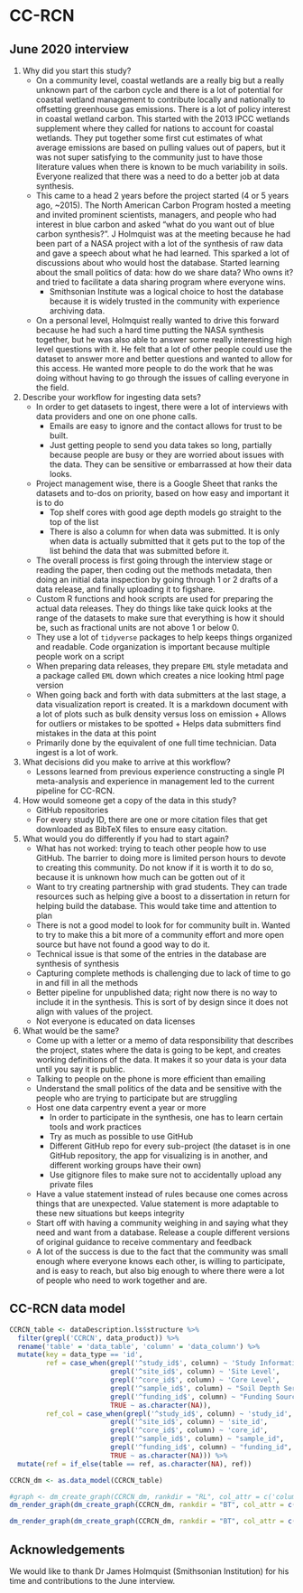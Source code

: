 
# CC-RCN

## June 2020 interview

1) Why did you start this study?
    - On a community level, coastal wetlands are a really big but a really unknown part of the carbon cycle and there is a lot of potential for coastal wetland management to contribute locally and nationally to offsetting greenhouse gas emissions. There is a lot of policy interest in coastal wetland carbon. This started with the 2013 IPCC wetlands supplement where they called for nations to account for coastal wetlands. They put together some first cut estimates of what average emissions are based on pulling values out of papers, but it was not super satisfying to the community just to have those literature values when there is known to be much variability in soils. Everyone realized that there was a need to do a better job at data synthesis.
    - This came to a head 2 years before the project started (4 or 5 years ago, ~2015). The North American Carbon Program hosted a meeting and invited prominent scientists, managers, and people who had interest in blue carbon and asked “what do you want out of blue carbon synthesis?”. J Holmquist was at the meeting because he had been part of a NASA project with a lot of the synthesis of raw data and gave a speech about what he had learned. This sparked a lot of discussions about who would host the database. Started learning about the small politics of data: how do we share data? Who owns it? and tried to facilitate a data sharing program where everyone wins.
        + Smithsonian Institute was a logical choice to host the database because it is widely trusted in the community with experience archiving data.
    - On a personal level, Holmquist really wanted to drive this forward because he had such a hard time putting the NASA synthesis together, but he was also able to answer some really interesting high level questions with it. He felt that a lot of other people could use the dataset to answer more and better questions and wanted to allow for this access. He wanted more people to do the work that he was doing without having to go through the issues of calling everyone in the field.
2) Describe your workflow for ingesting data sets?
    - In order to get datasets to ingest, there were a lot of interviews with data providers and one on one phone calls.
        + Emails are easy to ignore and the contact allows for trust to be built.
        + Just getting people to send you data takes so long, partially because people are busy or they are worried about issues with the data. They can be sensitive or embarrassed at how their data looks.
    - Project management wise, there is a Google Sheet that ranks the datasets and to-dos on priority, based on how easy and important it is to do
        + Top shelf cores with good age depth models go straight to the top of the list
        + There is also a column for when data was submitted. It is only when data is actually submitted that it gets put to the top of the list behind the data that was submitted before it.
    - The overall process is first going through the interview stage or reading the paper, then coding out the methods metadata, then doing an initial data inspection by going through 1 or 2 drafts of a data release, and finally uploading it to figshare.
    - Custom R functions and hook scripts are used for preparing the actual data releases. They do things like take quick looks at the range of the datasets to make sure that everything is how it should be, such as fractional units are not above 1 or below 0.
    - They use a lot of `tidyverse` packages to help keeps things organized and readable. Code organization is important because multiple people work on a script
    - When preparing data releases, they prepare `EML` style metadata and a package called `EML` down which creates a nice looking html page version
    - When going back and forth with data submitters at the last stage, a data visualization report is created. It is a markdown document with a lot of plots such as bulk density versus loss on emission
          + Allows for outliers or mistakes to be spotted
          + Helps data submitters find mistakes in the data at this point
   - Primarily done by the equivalent of one full time technician. Data ingest is a lot of work.
3) What decisions did you make to arrive at this workflow?
    - Lessons learned from previous experience constructing a single PI meta-analysis and experience in management led to the current pipeline for CC-RCN.
4) How would someone get a copy of the data in this study?
    - GitHub repositories
    - For every study ID, there are one or more citation files that get downloaded as BibTeX files to ensure easy citation.
5) What would you do differently if you had to start again?
    + What has not worked: trying to teach other people how to use GitHub. The barrier to doing more is limited person hours to devote to creating this community. Do not know if it is worth it to do so, because it is unknown how much can be gotten out of it
    + Want to try creating partnership with grad students. They can trade resources such as helping give a boost to a dissertation in return for helping build the database. This would take time and attention to plan
    + There is not a good model to look for for community built in. Wanted to try to make this a bit more of a community effort and more open source but have not found a good way to do it.
    + Technical issue is that some of the entries in the database are synthesis of synthesis
    + Capturing complete methods is challenging due to lack of time to go in and fill in all the methods
    + Better pipeline for unpublished data; right now there is no way to include it in the synthesis. This is sort of by design since it does not align with values of the project.
    + Not everyone is educated on data licenses
6) What would be the same?
    - Come up with a letter or a memo of data responsibility that describes the project, states where the data is going to be kept, and creates working definitions of the data. It makes it so your data is your data until you say it is public. 
    - Talking to people on the phone is more efficient than emailing 
    - Understand the small politics of the data and be sensitive with the people who are trying to participate but are struggling 
    - Host one data carpentry event a year or more
        + In order to participate in the synthesis, one has to learn certain tools and work practices
        + Try as much as possible to use GitHub 
        + Different GitHub repo for every sub-project (the dataset is in one GitHub repository, the app for visualizing is in another, and different working groups have their own)
        + Use gitignore files to make sure not to accidentally upload any private files
    - Have a value statement instead of rules because one comes across things that are unexpected. Value statement is more adaptable to these new situations but keeps integrity
    - Start off with having a community weighing in and saying what they need and want from a database. Release a couple different versions of original guidance to receive commentary and feedback
    - A lot of the success is due to the fact that the community was small enough where everyone knows each other, is willing to participate, and is easy to reach, but also big enough to where there were a lot of people who need to work together and are.

## CC-RCN data model

```r

CCRCN_table <- dataDescription.ls$structure %>%
  filter(grepl('CCRCN', data_product)) %>%
  rename('table' = 'data_table', 'column' = 'data_column') %>%
  mutate(key = data_type == 'id',
         ref = case_when(grepl('^study_id$', column) ~ 'Study Information',
                         grepl('^site_id$', column) ~ 'Site Level',
                         grepl('^core_id$', column) ~ 'Core Level',
                         grepl('^sample_id$', column) ~ "Soil Depth Series",
                         grepl('^funding_id$', column) ~ "Funding Sources",
                         TRUE ~ as.character(NA)),
         ref_col = case_when(grepl('^study_id$', column) ~ 'study_id',
                         grepl('^site_id$', column) ~ 'site_id',
                         grepl('^core_id$', column) ~ 'core_id',
                         grepl('^sample_id$', column) ~ "sample_id",
                         grepl('^funding_id$', column) ~ "funding_id",
                         TRUE ~ as.character(NA))) %>%
  mutate(ref = if_else(table == ref, as.character(NA), ref))

CCRCN_dm <- as.data_model(CCRCN_table)

#graph <- dm_create_graph(CCRCN_dm, rankdir = "RL", col_attr = c('column'), view_type = 'keys_only')
dm_render_graph(dm_create_graph(CCRCN_dm, rankdir = "BT", col_attr = c('column'), view_type = 'keys_only', graph_name='CC-RCN data model'))

dm_render_graph(dm_create_graph(CCRCN_dm, rankdir = "BT", col_attr = c('column'), view_type = 'all', graph_name='CC-RCN data model'))
```

## Acknowledgements


We would like to thank Dr James Holmquist (Smithsonian Institution) for his time and contributions to the June interview.
